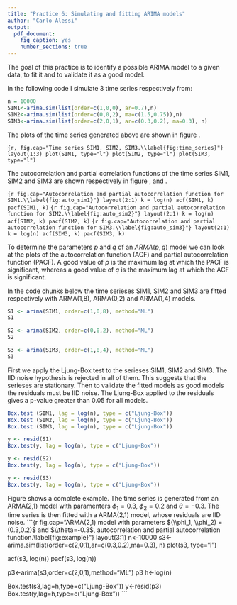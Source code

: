 ```yaml
---
title: "Practice 6: Simulating and fitting ARIMA models"
author: "Carlo Alessi"
output:
  pdf_document:
    fig_caption: yes
    number_sections: true
---
```

The goal of this practice is to identify a possible ARIMA model to a given data, to fit it and to validate it as a good model.

\section{Simulation of a model}
In the following code I simulate 3 time series respectively from:
\begin{itemize}
\item AR(1) model with parameter $\phi=0.7$, 
\item MA(2) model with parameters $\theta_1 = – 1.5$ and $\theta_2 = – 0.75$, 
\item ARMA(2,1) model with parameters $(\phi_1,\phi_2) = (0.3,0.2)$ and $\theta = – 0.3$.
\end{itemize}

```r
n = 10000
SIM1<-arima.sim(list(order=c(1,0,0), ar=0.7),n)
SIM2<-arima.sim(list(order=c(0,0,2), ma=c(1.5,0.75)),n)
SIM3<-arima.sim(list(order=c(2,0,1), ar=c(0.3,0.2), ma=0.3), n)
```

The plots of the time series generated above are shown in figure \ref{fig:time_series}.

```{r, fig.cap="Time series SIM1, SIM2, SIM3.\\label{fig:time_series}"}
layout(1:3)
plot(SIM1, type="l")
plot(SIM2, type="l")
plot(SIM3, type="l")
```

\section{Heuristic identification of the model. Auto-correlation and partial auto-correlation functions}
The autocorrelation and partial correlation functions of the time series SIM1, SIM2 and SIM3 are shown respectively in figure \ref{fig:auto_sim1}, \ref{fig:auto_sim2} and \ref{fig:auto_sim3}.

```{r fig.cap="Autocorrelation and partial autocorrelation function for SIM1.\\label{fig:auto_sim1}"}
layout(2:1)
k = log(n)
acf(SIM1, k)
pacf(SIM1, k)
```
```{r fig.cap="Autocorrelation and partial autocorrelation function for SIM2.\\label{fig:auto_sim2}"}
layout(2:1)
k = log(n)
acf(SIM2, k)
pacf(SIM2, k)
```
```{r fig.cap="Autocorrelation and partial autocorrelation function for SIM3.\\label{fig:auto_sim3}"}
layout(2:1)
k = log(n)
acf(SIM3, k)
pacf(SIM3, k)
```

\section{Fitting a model}
To determine the parameters $p$ and $q$ of an $ARMA(p,q)$ model we can look at the plots of the autocorrelation function (ACF) and partial autocorrelation function (PACF). A good value of $p$ is the maximum lag at which the PACF is significant, whereas a good value of $q$ is the maximum lag at which the ACF is significant.

In the code chunks below the time serieses SIM1, SIM2 and SIM3 are fitted respectively with ARMA(1,8), ARMA(0,2) and ARMA(1,4) models.

```r
S1 <- arima(SIM1, order=c(1,0,8), method="ML")
S1
```

```r
S2 <- arima(SIM2, order=c(0,0,2), method="ML")
S2
```

```r
S3 <- arima(SIM3, order=c(1,0,4), method="ML")
S3
```

\section{Validation}
First we apply the Ljung-Box test to the serieses SIM1, SIM2 and SIM3. The IID noise hypothesis is rejected in all of them. This suggests that the serieses are stationary. 
Then to validate the fitted models as good models the residuals must be IID noise. The Ljung-Box applied to the residuals gives a p-value greater than 0.05 for all models.

```r
Box.test (SIM1, lag = log(n), type = c("Ljung-Box"))
Box.test (SIM2, lag = log(n), type = c("Ljung-Box"))
Box.test (SIM3, lag = log(n), type = c("Ljung-Box"))
```

```r
y <- resid(S1)
Box.test(y, lag = log(n), type = c("Ljung-Box"))

y <- resid(S2)
Box.test(y, lag = log(n), type = c("Ljung-Box"))

y <- resid(S3)
Box.test(y, lag = log(n), type = c("Ljung-Box"))
```

\section{Example}
Figure \ref{fig:example} shows a complete example. The time series is generated from an ARMA(2,1) model with paramenters $\phi_1 =0.3$, $\phi_2 = 0.2$ and $\theta = - 0.3$. The time series is then fitted with a ARMA(2,1) model, whose residuals are IID noise.
```{r fig.cap="ARMA(2,1) model with parameters $(\\phi_1, \\phi_2) = (0.3,0.2)$ and $\\theta=-0.3$, autocorrelation and partial autocorrelation function.\\label{fig:example}"}
layout(3:1)
n<-10000
s3<-arima.sim(list(order=c(2,0,1),ar=c(0.3,0.2),ma=0.3), n)
plot(s3, type="l")

acf(s3, log(n))
pacf(s3, log(n))

p3<-arima(s3,order=c(2,0,1),method="ML")
p3
h<-log(n)

Box.test(s3,lag=h,type=c("Ljung-Box"))
y<-resid(p3)
Box.test(y,lag=h,type=c("Ljung-Box"))
```



